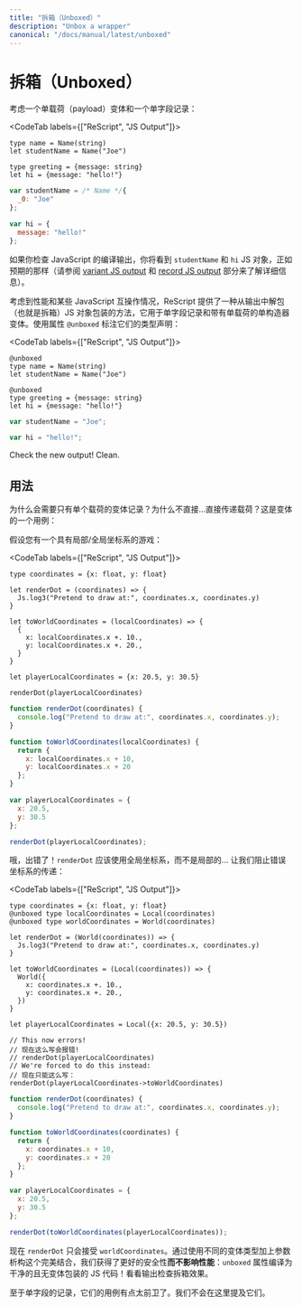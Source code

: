```yaml
---
title: "拆箱（Unboxed）"
description: "Unbox a wrapper"
canonical: "/docs/manual/latest/unboxed"
---
```


<!--
# Unboxed
-->
# 拆箱（Unboxed）

<!--
Consider a ReScript variant with a single payload, and a record with a single field:
-->

考虑一个单载荷（payload）变体和一个单字段记录：

<CodeTab labels={["ReScript", "JS Output"]}>

```res
type name = Name(string)
let studentName = Name("Joe")

type greeting = {message: string}
let hi = {message: "hello!"}
```
```js
var studentName = /* Name */{
  _0: "Joe"
};

var hi = {
  message: "hello!"
};
```

</CodeTab>

<!--
If you check the JavaScript output, you'll see the `studentName` and `hi` JS object, as expected (see the [variant JS output](variant#javascript-output) and [record JS output](record#javascript-output) sections for details).
-->

如果你检查 JavaScript 的编译输出，你将看到 `studentName` 和 `hi` JS 对象，正如预期的那样（请参阅 [variant JS output](variant#javascript-output) 和 [record JS output](record#javascript-output) 部分来了解详细信息）。

<!--
For performance and certain JavaScript interop situations, ReScript offers a way to unwrap (aka unbox) the JS object wrappers from the output for records with a single field and variants with a single constructor and single payload. Annotate their type declaration with the attribute `@unboxed`:
-->

考虑到性能和某些 JavaScript 互操作情况，ReScript 提供了一种从输出中解包（也就是拆箱）JS 对象包装的方法，它用于单字段记录和带有单载荷的单构造器变体。使用属性 `@unboxed` 标注它们的类型声明：

<CodeTab labels={["ReScript", "JS Output"]}>

```res
@unboxed
type name = Name(string)
let studentName = Name("Joe")

@unboxed
type greeting = {message: string}
let hi = {message: "hello!"}
```
```js
var studentName = "Joe";

var hi = "hello!";
```

</CodeTab>

Check the new output! Clean.

<!--
## Usage
-->
## 用法

<!--
Why would you ever want a variant or a record with a single payload? Why not just... pass the payload? Here's one use-case for variant.
-->

为什么会需要只有单个载荷的变体记录？为什么不直接...直接传递载荷？这是变体的一个用例：

<!--
Suppose you have a game with a local/global coordinate system:
-->

假设您有一个具有局部/全局坐标系的游戏：

<CodeTab labels={["ReScript", "JS Output"]}>

```res example
type coordinates = {x: float, y: float}

let renderDot = (coordinates) => {
  Js.log3("Pretend to draw at:", coordinates.x, coordinates.y)
}

let toWorldCoordinates = (localCoordinates) => {
  {
    x: localCoordinates.x +. 10.,
    y: localCoordinates.x +. 20.,
  }
}

let playerLocalCoordinates = {x: 20.5, y: 30.5}

renderDot(playerLocalCoordinates)
```
```js
function renderDot(coordinates) {
  console.log("Pretend to draw at:", coordinates.x, coordinates.y);
}

function toWorldCoordinates(localCoordinates) {
  return {
    x: localCoordinates.x + 10,
    y: localCoordinates.x + 20
  };
}

var playerLocalCoordinates = {
  x: 20.5,
  y: 30.5
};

renderDot(playerLocalCoordinates);
```

</CodeTab>

<!--
Oops, that's wrong! `renderDot` should have taken global coordinates, not local ones... Let's prevent passing the wrong kind of coordinates:
-->

哦，出错了！`renderDot` 应该使用全局坐标系，而不是局部的... 让我们阻止错误坐标系的传递：

<CodeTab labels={["ReScript", "JS Output"]}>

```res example
type coordinates = {x: float, y: float}
@unboxed type localCoordinates = Local(coordinates)
@unboxed type worldCoordinates = World(coordinates)

let renderDot = (World(coordinates)) => {
  Js.log3("Pretend to draw at:", coordinates.x, coordinates.y)
}

let toWorldCoordinates = (Local(coordinates)) => {
  World({
    x: coordinates.x +. 10.,
    y: coordinates.x +. 20.,
  })
}

let playerLocalCoordinates = Local({x: 20.5, y: 30.5})

// This now errors!
// 现在这么写会报错!
// renderDot(playerLocalCoordinates)
// We're forced to do this instead:
// 现在只能这么写：
renderDot(playerLocalCoordinates->toWorldCoordinates)
```
```js
function renderDot(coordinates) {
  console.log("Pretend to draw at:", coordinates.x, coordinates.y);
}

function toWorldCoordinates(coordinates) {
  return {
    x: coordinates.x + 10,
    y: coordinates.x + 20
  };
}

var playerLocalCoordinates = {
  x: 20.5,
  y: 30.5
};

renderDot(toWorldCoordinates(playerLocalCoordinates));
```

</CodeTab>

<!--
Now `renderDot` only takes `worldCoordinates`. Through a nice combination of using distinct variant types + argument destructuring, we've achieved better safety **without compromising on performance**: the `unboxed` attribute compiled to clean, variant-wrapper-less JS code! Check the output.
-->

现在 `renderDot` 只会接受 `worldCoordinates`。通过使用不同的变体类型加上参数析构这个完美结合，我们获得了更好的安全性**而不影响性能**：`unboxed` 属性编译为干净的且无变体包装的 JS 代码！看看输出检查拆箱效果。

<!--
As for a record with a single field, the use-cases are a bit more edgy. We won't mention them here.
-->

至于单字段的记录，它们的用例有点太前卫了。我们不会在这里提及它们。
